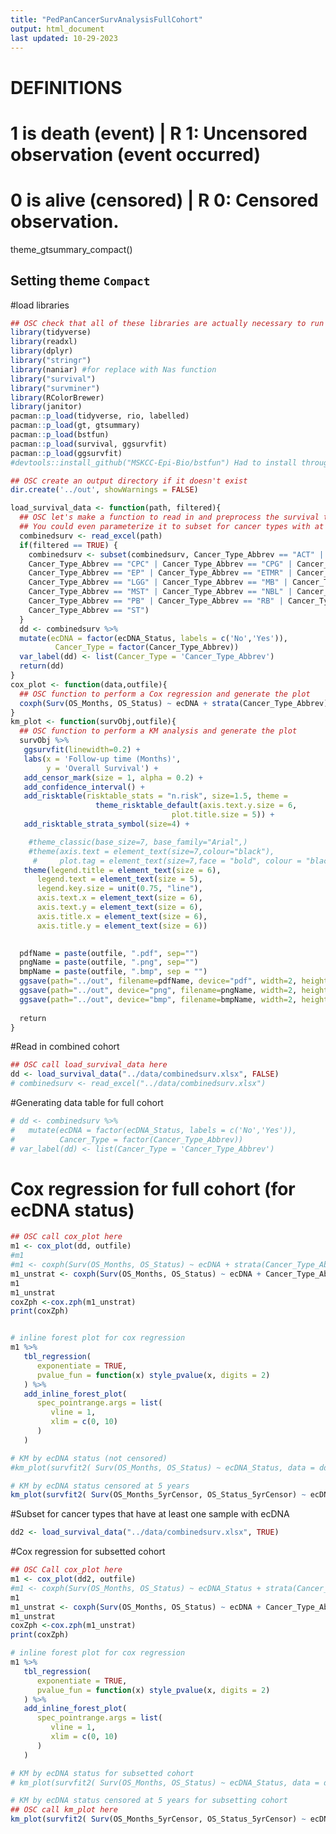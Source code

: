 ```yaml
---
title: "PedPanCancerSurvAnalysisFullCohort"
output: html_document
last updated: 10-29-2023
---
```

# DEFINITIONS
# 1 is death (event)     | R 1: Uncensored observation (event occurred)
# 0 is alive  (censored) | R 0: Censored observation.

theme_gtsummary_compact()

## Setting theme `Compact`

#load libraries
```r
## OSC check that all of these libraries are actually necessary to run this code. 
library(tidyverse)
library(readxl)
library(dplyr)
library("stringr")
library(naniar) #for replace with Nas function
library("survival")
library("survminer")
library(RColorBrewer)
library(janitor)
pacman::p_load(tidyverse, rio, labelled)
pacman::p_load(gt, gtsummary)
pacman::p_load(bstfun)
pacman::p_load(survival, ggsurvfit)
pacman::p_load(ggsurvfit)
#devtools::install_github("MSKCC-Epi-Bio/bstfun") Had to install through devtools to get the bstfun package
```
```r
## OSC create an output directory if it doesn't exist
dir.create('../out', showWarnings = FALSE)

load_survival_data <- function(path, filtered){
  ## OSC let's make a function to read in and preprocess the survival table.
  ## You could even parameterize it to subset for cancer types with at least 1 ecDNA+ sample, below.
  combinedsurv <- read_excel(path)
  if(filtered == TRUE) {
    combinedsurv <- subset(combinedsurv, Cancer_Type_Abbrev == "ACT" | Cancer_Type_Abbrev == "BT"| 
    Cancer_Type_Abbrev == "CPC" | Cancer_Type_Abbrev == "CPG" | Cancer_Type_Abbrev == "HGG" | 
    Cancer_Type_Abbrev == "EP" | Cancer_Type_Abbrev == "ETMR" | Cancer_Type_Abbrev == "GG" |     
    Cancer_Type_Abbrev == "LGG" | Cancer_Type_Abbrev == "MB" | Cancer_Type_Abbrev == "MPNST" | 
    Cancer_Type_Abbrev == "MST" | Cancer_Type_Abbrev == "NBL" | Cancer_Type_Abbrev == "OS"| 
    Cancer_Type_Abbrev == "PB" | Cancer_Type_Abbrev == "RB" | Cancer_Type_Abbrev == "RHB" | 
    Cancer_Type_Abbrev == "ST")
  }
  dd <- combinedsurv %>% 
  mutate(ecDNA = factor(ecDNA_Status, labels = c('No','Yes')),
          Cancer_Type = factor(Cancer_Type_Abbrev))
  var_label(dd) <- list(Cancer_Type = 'Cancer_Type_Abbrev')
  return(dd)
}
cox_plot <- function(data,outfile){
  ## OSC function to perform a Cox regression and generate the plot
  coxph(Surv(OS_Months, OS_Status) ~ ecDNA + strata(Cancer_Type_Abbrev), data = data)
}
km_plot <- function(survObj,outfile){
  ## OSC function to perform a KM analysis and generate the plot
  survObj %>% 
   ggsurvfit(linewidth=0.2) +
   labs(x = 'Follow-up time (Months)',
        y = 'Overall Survival') +
   add_censor_mark(size = 1, alpha = 0.2) +
   add_confidence_interval() +
   add_risktable(risktable_stats = "n.risk", size=1.5, theme =      
                   theme_risktable_default(axis.text.y.size = 6,
                                    plot.title.size = 5)) +
   add_risktable_strata_symbol(size=4) + 

    #theme_classic(base_size=7, base_family="Arial",) 
    #theme(axis.text = element_text(size=7,colour="black"),
     #     plot.tag = element_text(size=7,face = "bold", colour = "black"))
   theme(legend.title = element_text(size = 6),
      legend.text = element_text(size = 5),
      legend.key.size = unit(0.75, "line"),
      axis.text.x = element_text(size = 6),
      axis.text.y = element_text(size = 6),
      axis.title.x = element_text(size = 6),
      axis.title.y = element_text(size = 6))

  
  pdfName = paste(outfile, ".pdf", sep="")
  pngName = paste(outfile, ".png", sep="")
  bmpName = paste(outfile, ".bmp", sep = "")
  ggsave(path="../out", filename=pdfName, device="pdf", width=2, height=2, units='in')
  ggsave(path="../out", device="png", filename=pngName, width=2, height=2, units='in')
  ggsave(path="../out", device="bmp", filename=bmpName, width=2, height=2, units='in')
  
  return
}
```
#Read in combined cohort
```r
## OSC call load_survival_data here
dd <- load_survival_data("../data/combinedsurv.xlsx", FALSE)
# combinedsurv <- read_excel("../data/combinedsurv.xlsx")
```
#Generating data table for full cohort
```r
# dd <- combinedsurv %>%
#   mutate(ecDNA = factor(ecDNA_Status, labels = c('No','Yes')),
#          Cancer_Type = factor(Cancer_Type_Abbrev))
# var_label(dd) <- list(Cancer_Type = 'Cancer_Type_Abbrev')
```
# Cox regression for full cohort (for ecDNA status)
```r
## OSC call cox_plot here
m1 <- cox_plot(dd, outfile)
#m1
#m1 <- coxph(Surv(OS_Months, OS_Status) ~ ecDNA + strata(Cancer_Type_Abbrev), data = dd)
m1_unstrat <- coxph(Surv(OS_Months, OS_Status) ~ ecDNA + Cancer_Type_Abbrev, data = dd)
m1
m1_unstrat
coxZph <-cox.zph(m1_unstrat)
print(coxZph)


# inline forest plot for cox regression
m1 %>%
   tbl_regression(
      exponentiate = TRUE,
      pvalue_fun = function(x) style_pvalue(x, digits = 2)
   ) %>%
   add_inline_forest_plot(
      spec_pointrange.args = list(
         vline = 1,
         xlim = c(0, 10)
      )
   )

# KM by ecDNA status (not censored)
#km_plot(survfit2( Surv(OS_Months, OS_Status) ~ ecDNA_Status, data = dd), "km_surv_all")

# KM by ecDNA status censored at 5 years
km_plot(survfit2( Surv(OS_Months_5yrCensor, OS_Status_5yrCensor) ~ ecDNA_Status, data = dd), "km_surv_all_5year")
```
#Subset for cancer types that have at least one sample with ecDNA
```r
dd2 <- load_survival_data("../data/combinedsurv.xlsx", TRUE)
```
#Cox regression for subsetted cohort
```r
## OSC Call cox_plot here
m1 <- cox_plot(dd2, outfile)
#m1 <- coxph(Surv(OS_Months, OS_Status) ~ ecDNA_Status + strata(Cancer_Type_Abbrev), data = dd2)
m1
m1_unstrat <- coxph(Surv(OS_Months, OS_Status) ~ ecDNA + Cancer_Type_Abbrev, data = dd2)
m1_unstrat
coxZph <-cox.zph(m1_unstrat)
print(coxZph)

# inline forest plot for cox regression
m1 %>%
   tbl_regression(
      exponentiate = TRUE,
      pvalue_fun = function(x) style_pvalue(x, digits = 2)
   ) %>%
   add_inline_forest_plot(
      spec_pointrange.args = list(
         vline = 1,
         xlim = c(0, 10)
      )
   )

# KM by ecDNA status for subsetted cohort
# km_plot(survfit2( Surv(OS_Months, OS_Status) ~ ecDNA_Status, data = dd2 ), "km_surv_subset")

# KM by ecDNA status censored at 5 years for subsetting cohort
## OSC call km_plot here
km_plot(survfit2( Surv(OS_Months_5yrCensor, OS_Status_5yrCensor) ~ ecDNA_Status, data = dd2 ), "km_surv_subset_5year")
```
